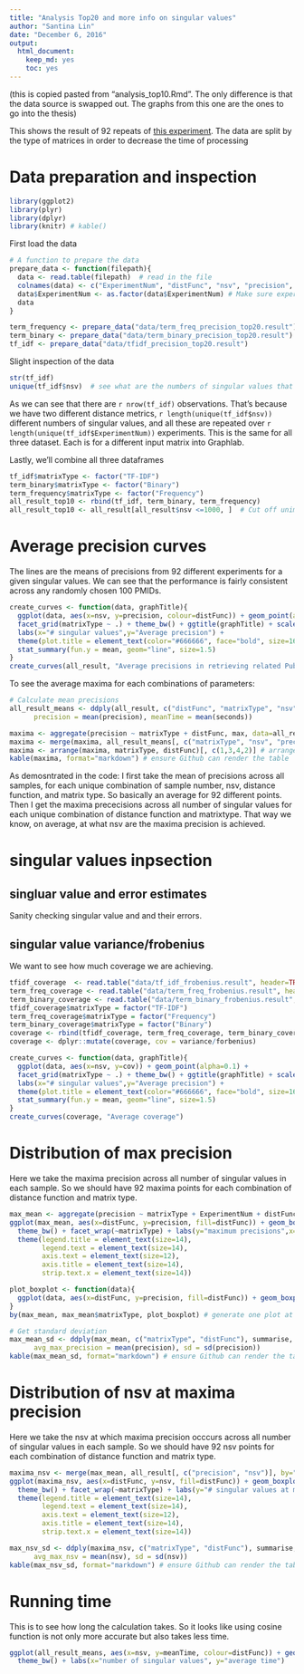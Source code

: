 ```yaml
---
title: "Analysis Top20 and more info on singular values"
author: "Santina Lin"
date: "December 6, 2016"
output: 
  html_document: 
    keep_md: yes
    toc: yes
---
```

(this is copied pasted from "analysis_top10.Rmd". The only difference is that the data source is swapped out. The graphs from this one are the ones to go into the thesis)


This shows the result of 92 repeats of [this experiment](result.md). 
The data are split by the type of matrices in order to decrease the time of processing 

# Data preparation and inspection

```r
library(ggplot2)
library(plyr)
library(dplyr)
library(knitr) # kable()
```
First load the data 
```r
# A function to prepare the data 
prepare_data <- function(filepath){
  data <- read.table(filepath)  # read in the file 
  colnames(data) <- c("ExperimentNum", "distFunc", "nsv", "precision", "seconds") # Set the column name 
  data$ExperimentNum <- as.factor(data$ExperimentNum) # Make sure experiment numbers are factors
  data 
}

term_frequency <- prepare_data("data/term_freq_precision_top20.result") 
term_binary <- prepare_data("data/term_binary_precision_top20.result")
tf_idf <- prepare_data("data/tfidf_precision_top20.result")
```

Slight inspection of the data 
```r
str(tf_idf)
unique(tf_idf$nsv)  # see what are the numbers of singular values that I measured 
```

As we can see that there are `r nrow(tf_idf)` observations. That's because we have two different distance metrics, `r length(unique(tf_idf$nsv))` different numbers of singular values, and all these are repeated over `r length(unique(tf_idf$ExperimentNum))` experiments. This is the same for all three dataset. Each is for a different input matrix into Graphlab. 

Lastly, we'll combine all three dataframes 

```r
tf_idf$matrixType <- factor("TF-IDF")
term_binary$matrixType <- factor("Binary")
term_frequency$matrixType <- factor("Frequency")
all_result_top10 <- rbind(tf_idf, term_binary, term_frequency)
all_result_top10 <- all_result[all_result$nsv <=1000, ]  # Cut off unimportant curve 
```


# Average precision curves 

The lines are the means of precisions from 92 different experiments for a given singular values. We can see that the performance is fairly consistent across any randomly chosen 100 PMIDs. 

```r
create_curves <- function(data, graphTitle){
  ggplot(data, aes(x=nsv, y=precision, colour=distFunc)) + geom_point(alpha=0.1) + 
  facet_grid(matrixType ~ .) + theme_bw() + ggtitle(graphTitle) + scale_x_continuous(expand = c(0, 0), breaks=seq(0, 1500, by=100)) + 
  labs(x="# singular values",y="Average precision") +
  theme(plot.title = element_text(color="#666666", face="bold", size=16, hjust=0.2, vjust=1))+ 
  stat_summary(fun.y = mean, geom="line", size=1.5)
}
create_curves(all_result, "Average precisions in retrieving related PubMed articles")
```

To see the average maxima for each combinations of parameters: 
```r
# Calculate mean precisions  
all_result_means <- ddply(all_result, c("distFunc", "matrixType", "nsv"), summarise,
      precision = mean(precision), meanTime = mean(seconds))

maxima <- aggregate(precision ~ matrixType + distFunc, max, data=all_result_means)  # see maximum of all combinations 
maxima <- merge(maxima, all_result_means[, c("matrixType", "nsv", "precision")], by=c("matrixType", "precision")) # bring in the number of nsv 
maxima <- arrange(maxima, matrixType, distFunc)[, c(1,3,4,2)] # arrange the dataframe
kable(maxima, format="markdown") # ensure Github can render the table
```

As demosntrated in the code: I first take the mean of precisions across all samples, for each unique combination of sample number, nsv, distance function, and matrix type. So basically an average for 92 different points. Then I get the maxima prececisions across all number of singular values for each unique combination of distance function and matrixtype. That way we know, on average, at what nsv are the maxima precision is achieved. 


# singular values inpsection

## singluar value and error estimates
Sanity checking singular value and and their errors. 

## singular value variance/frobenius
We want to see how much coverage we are achieving. 
```r
tfidf_coverage  <- read.table("data/tf_idf_frobenius.result", header=TRUE)
term_freq_coverage <- read.table("data/term_freq_frobenius.result", header=TRUE)
term_binary_coverage <- read.table("data/term_binary_frobenius.result", header=TRUE)
tfidf_coverage$matrixType = factor("TF-IDF")
term_freq_coverage$matrixType = factor("Frequency")
term_binary_coverage$matrixType = factor("Binary")
coverage <- rbind(tfidf_coverage, term_freq_coverage, term_binary_coverage)
coverage <- dplyr::mutate(coverage, cov = variance/forbenius)
```

```r
create_curves <- function(data, graphTitle){
  ggplot(data, aes(x=nsv, y=cov)) + geom_point(alpha=0.1) + 
  facet_grid(matrixType ~ .) + theme_bw() + ggtitle(graphTitle) + scale_x_continuous(expand = c(0, 0), breaks=seq(0, 1500, by=100)) + 
  labs(x="# singular values",y="Average precision") +
  theme(plot.title = element_text(color="#666666", face="bold", size=16, hjust=0.2, vjust=1))+ 
  stat_summary(fun.y = mean, geom="line", size=1.5)
}
create_curves(coverage, "Average coverage")

```

# Distribution of max precision 

Here we take the maxima precision across all number of singular values in each sample. So we should have 92 maxima points for each combination of distance function and matrix type. 

```r
max_mean <- aggregate(precision ~ matrixType + ExperimentNum + distFunc, max, data=all_result)  # see maximum of all combinations 
ggplot(max_mean, aes(x=distFunc, y=precision, fill=distFunc)) + geom_boxplot(show.legend = FALSE) + 
  theme_bw() + facet_wrap(~matrixType) + labs(y="maximum precisions",x="distance function") + 
  theme(legend.title = element_text(size=14), 
        legend.text = element_text(size=14),
        axis.text = element_text(size=12), 
        axis.title = element_text(size=14), 
        strip.text.x = element_text(size=14))
```


```r
plot_boxplot <- function(data){
  ggplot(data, aes(x=distFunc, y=precision, fill=distFunc)) + geom_boxplot(show.legend = FALSE) + theme_bw()
}
by(max_mean, max_mean$matrixType, plot_boxplot) # generate one plot at a time
```


```r
# Get standard deviation 
max_mean_sd <- ddply(max_mean, c("matrixType", "distFunc"), summarise,
      avg_max_precision = mean(precision), sd = sd(precision))
kable(max_mean_sd, format="markdown") # ensure Github can render the table

```

# Distribution of nsv at maxima precision 

Here we take the nsv at which maxima precision occcurs across all number of singular values in each sample. So we should have 92 nsv points for each combination of distance function and matrix type. 

```r
maxima_nsv <- merge(max_mean, all_result[, c("precision", "nsv")], by="precision") # bring in the number of nsv 
ggplot(maxima_nsv, aes(x=distFunc, y=nsv, fill=distFunc)) + geom_boxplot(show.legend = FALSE) + 
  theme_bw() + facet_wrap(~matrixType) + labs(y="# singular values at maximum precision",x="distance function")+ 
  theme(legend.title = element_text(size=14), 
        legend.text = element_text(size=14),
        axis.text = element_text(size=12), 
        axis.title = element_text(size=14), 
        strip.text.x = element_text(size=14))
```

```r
max_nsv_sd <- ddply(maxima_nsv, c("matrixType", "distFunc"), summarise,
      avg_max_nsv = mean(nsv), sd = sd(nsv))
kable(max_nsv_sd, format="markdown") # ensure Github can render the table
```

# Running time

This is to see how long the calculation takes. So it looks like using cosine function is not only more accurate but also takes less time. 

```r
ggplot(all_result_means, aes(x=nsv, y=meanTime, colour=distFunc)) + geom_point() + facet_grid(matrixType ~ .) + 
  theme_bw() + labs(x="number of singular values", y="average time") 
```

